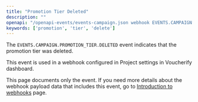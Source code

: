 ```yaml
---
title: "Promotion Tier Deleted"
description: ""
openapi: "/openapi-events/events-campaign.json webhook EVENTS.CAMPAIGN.PROMOTION_TIER.DELETED"
keywords: ['promotion', 'tier', 'delete']
---
```


The `EVENTS.CAMPAIGN.PROMOTION_TIER.DELETED` event indicates that the promotion tier was deleted.

This event is used in a webhook configured in Project settings in Voucherify dashboard.

<Note>This page documents only the event. If you need more details about the webhook payload data that includes this event, go to [Introduction to webhooks](/api-reference/introduction-to-webhooks "Introduction to webhooks v2024-01-01") page.</Note>
